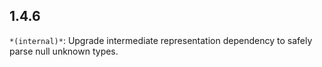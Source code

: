 ## 1.4.6
`*(internal)*`: Upgrade intermediate representation dependency to safely parse null unknown types.

